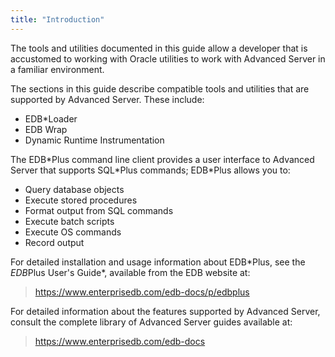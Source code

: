 ```yaml
---
title: "Introduction"
---
```


<div id="introduction" class="registered_link"></div>


The tools and utilities documented in this guide allow a developer that is accustomed to working with Oracle utilities to work with Advanced Server in a familiar environment.

The sections in this guide describe compatible tools and utilities that are supported by Advanced Server. These include:

-   EDB\*Loader
-   EDB Wrap
-   Dynamic Runtime Instrumentation

The EDB\*Plus command line client provides a user interface to Advanced Server that supports SQL\*Plus commands; EDB\*Plus allows you to:

-   Query database objects
-   Execute stored procedures
-   Format output from SQL commands
-   Execute batch scripts
-   Execute OS commands
-   Record output

For detailed installation and usage information about EDB\*Plus, see the *EDB*Plus User's Guide\*, available from the EDB website at:

> <https://www.enterprisedb.com/edb-docs/p/edbplus>

For detailed information about the features supported by Advanced Server, consult the complete library of Advanced Server guides available at:

> <https://www.enterprisedb.com/edb-docs>
